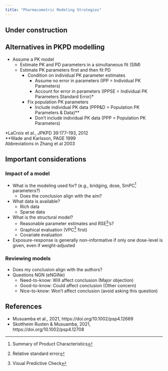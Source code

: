 ```yaml
---
title: "Pharmacometric Modeling Strategies"
---
```


:::{.callout-caution}
# Under construction
:::

## Alternatives in PKPD modelling

* Assume a PK model
  * Estimate PK and PD parameters in a simultaneous fit (SIM)
  * Estimate PK parameters first and then fit PD
    * Condition on individual PK parameter estimates
      * Assume no error in parameters (IPP = Individual PK Parameters)
      * Account for error in parameters (IPPSE = Individual PK Parameters Standard Error)*
    * Fix population PK parameters
      * Include individual PK data (PPP&D = Population PK Parameters & Data)**
      * Don’t include individual PK data (PPP = Population PK Parameters)

*LaCroix et al., JPKPD 39:177–193, 2012  
**Wade and Karlsson, PAGE 1999  
Abbreviations in Zhang et al 2003  

## Important considerations

### Impact of a model

* What is the modeling used for? (e.g., bridging, dose, SmPC^[Summary of Product Characteristics] parameters?)
  * Does the conclusion align with the aim?
* What data is available?
  * Rich data
  * Sparse data
* What is the structural model?
  * Reasonable parameter estimates and RSE^[Relative standard error]'s?
  * Graphical evaluation (VPC^[Visual Predictive Check] first)
  * Covariate evaluation

* Exposure-response is generally non-informative if only one dose-level is given, even if weight-adjusted

### Reviewing models
* Does my conclusion align with the authors?
* Questions NGN (eNGiNe)
  * Need-to-know: Will affect conclusion (Major objection)
  * Good-to-know: Could affect conclusion (Other concern)
  * Nice-to-know: Won't affect conclusion (avoid asking this question)

## References

* Musuamba et al., 2021, https://doi.org/10.1002/psp4.12669
* Skottheim Rusten & Musuamba, 2021, https://doi.org/10.1002/psp4.12708
